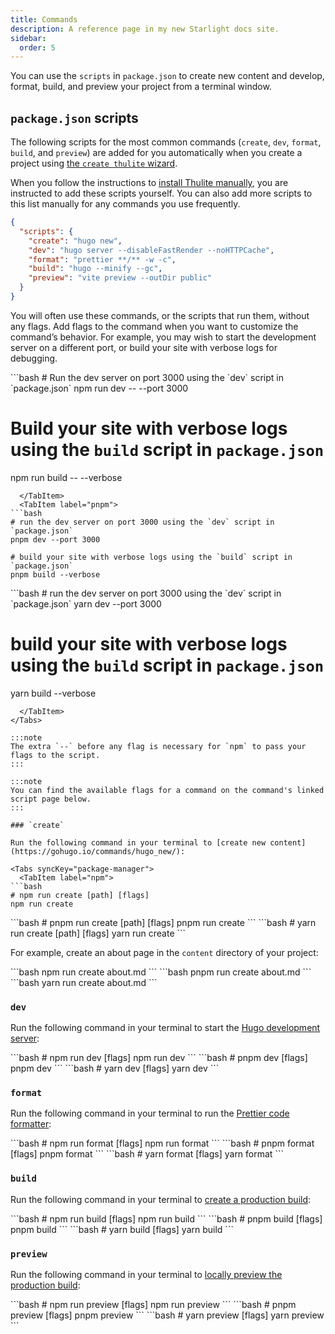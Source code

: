 ```yaml
---
title: Commands
description: A reference page in my new Starlight docs site.
sidebar:
  order: 5
---
```


You can use the `scripts` in `package.json` to create new content and develop, format, build, and preview your project from a terminal window.

## `package.json` scripts

The following scripts for the most common commands (`create`, `dev`, `format`, `build`, and `preview`) are added for you automatically when you create a project using [the `create thulite` wizard](/install/auto/#1-run-the-setup-wizard).

When you follow the instructions to [install Thulite manually](/install/manual/#2-install-thulite-prettier-and-vite), you are instructed to add these scripts yourself. You can also add more scripts to this list manually for any commands you use frequently.

```json title="package.json"
{
  "scripts": {
    "create": "hugo new",
    "dev": "hugo server --disableFastRender --noHTTPCache",
    "format": "prettier **/** -w -c",
    "build": "hugo --minify --gc",
    "preview": "vite preview --outDir public"
  }
}
```

You will often use these commands, or the scripts that run them, without any flags. Add flags to the command when you want to customize the command’s behavior. For example, you may wish to start the development server on a different port, or build your site with verbose logs for debugging.

<Tabs syncKey="package-manager">
  <TabItem label="npm">
```bash
# Run the dev server on port 3000 using the `dev` script in `package.json`
npm run dev -- --port 3000

# Build your site with verbose logs using the `build` script in `package.json`
npm run build -- --verbose
```
  </TabItem>
  <TabItem label="pnpm">
```bash
# run the dev server on port 3000 using the `dev` script in `package.json`
pnpm dev --port 3000

# build your site with verbose logs using the `build` script in `package.json`
pnpm build --verbose
```
  </TabItem>
  <TabItem label="Yarn">
```bash
# run the dev server on port 3000 using the `dev` script in `package.json`
yarn dev --port 3000

# build your site with verbose logs using the `build` script in `package.json`
yarn build --verbose
```
  </TabItem>
</Tabs>

:::note
The extra `--` before any flag is necessary for `npm` to pass your flags to the script.
:::

:::note
You can find the available flags for a command on the command's linked script page below.
:::

### `create`

Run the following command in your terminal to [create new content](https://gohugo.io/commands/hugo_new/):

<Tabs syncKey="package-manager">
  <TabItem label="npm">
```bash
# npm run create [path] [flags]
npm run create
```
  </TabItem>
  <TabItem label="pnpm">
```bash
# pnpm run create [path] [flags]
pnpm run create
```
  </TabItem>
  <TabItem label="Yarn">
```bash
# yarn run create [path] [flags]
yarn run create
```
  </TabItem>
</Tabs>

For example, create an about page in the `content` directory of your project:

<Tabs syncKey="package-manager">
  <TabItem label="npm">
```bash
npm run create about.md
```
  </TabItem>
  <TabItem label="pnpm">
```bash
pnpm run create about.md
```
  </TabItem>
  <TabItem label="Yarn">
```bash
yarn run create about.md
```
  </TabItem>
</Tabs>

### `dev`

Run the following command in your terminal to start the [Hugo development server](https://gohugo.io/commands/hugo_server/):

<Tabs syncKey="package-manager">
  <TabItem label="npm">
```bash
# npm run dev [flags]
npm run dev
```
  </TabItem>
  <TabItem label="pnpm">
```bash
# pnpm dev [flags]
pnpm dev
```
  </TabItem>
  <TabItem label="Yarn">
```bash
# yarn dev [flags]
yarn dev
```
  </TabItem>
</Tabs>

### `format`

Run the following command in your terminal to run the [Prettier code formatter](https://prettier.io/docs/en/cli):

<Tabs syncKey="package-manager">
  <TabItem label="npm">
```bash
# npm run format [flags]
npm run format
```
  </TabItem>
  <TabItem label="pnpm">
```bash
# pnpm format [flags]
pnpm format
```
  </TabItem>
  <TabItem label="Yarn">
```bash
# yarn format [flags]
yarn format
```
  </TabItem>
</Tabs>

### `build`

Run the following command in your terminal to [create a production build](https://gohugo.io/commands/hugo/):

<Tabs syncKey="package-manager">
  <TabItem label="npm">
```bash
# npm run build [flags]
npm run build
```
  </TabItem>
  <TabItem label="pnpm">
```bash
# pnpm build [flags]
pnpm build
```
  </TabItem>
  <TabItem label="Yarn">
```bash
# yarn build [flags]
yarn build
```
  </TabItem>
</Tabs>

### `preview`

Run the following command in your terminal to [locally preview the production build](https://vitejs.dev/guide/cli.html#vite-preview):

<Tabs syncKey="package-manager">
  <TabItem label="npm">
```bash
# npm run preview [flags]
npm run preview
```
  </TabItem>
  <TabItem label="pnpm">
```bash
# pnpm preview [flags]
pnpm preview
```
  </TabItem>
  <TabItem label="Yarn">
```bash
# yarn preview [flags]
yarn preview
```
  </TabItem>
</Tabs>
